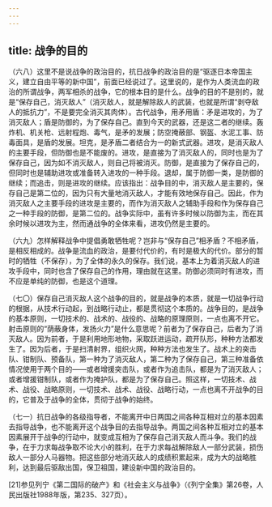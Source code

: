 ```yaml
---
---
---
```

title: 战争的目的
---




（六八）这里不是说战争的政治目的，抗日战争的政治目的是“驱逐日本帝国主义，建立自由平等的新中国”，前面已经说过了。这里说的，是作为人类流血的政治的所谓战争，两军相杀的战争，它的根本目的是什么。战争的目的不是别的，就是“保存自己，消灭敌人”（消灭敌人，就是解除敌人的武装，也就是所谓“剥夺敌人的抵抗力”，不是要完全消灭其肉体）。古代战争，用矛用盾：矛是进攻的，为了消灭敌人；盾是防御的，为了保存自己。直到今天的武器，还是这二者的继续。轰炸机、机关枪、远射程炮、毒气，是矛的发展；防空掩蔽部、钢盔、水泥工事、防毒面具，是盾的发展。坦克，是矛盾二者结合为一的新式武器。进攻，是消灭敌人的主要手段，但防御也是不能废的。进攻，是直接为了消灭敌人的，同时也是为了保存自己，因为如不消灭敌人，则自己将被消灭。防御，是直接为了保存自己的，但同时也是辅助进攻或准备转入进攻的一种手段。退却，属于防御一类，是防御的继续；而追击，则是进攻的继续。应该指出：战争目的中，消灭敌人是主要的，保存自己是第二位的，因为只有大量地消灭敌人，才能有效地保存自己。因此，作为消灭敌人之主要手段的进攻是主要的，而作为消灭敌人之辅助手段和作为保存自己之一种手段的防御，是第二位的。战争实际中，虽有许多时候以防御为主，而在其余时候以进攻为主，然而通战争的全体来看，进攻仍然是主要的。

（六九）怎样解释战争中提倡勇敢牺牲呢？岂非与“保存自己”相矛盾？不相矛盾，是相反相成的。战争是流血的政治，是要付代价的，有时是极大的代价。部分的暂时的牺牲（不保存），为了全体的永久的保存。我们说，基本上为着消灭敌人的进攻手段中，同时也含了保存自己的作用，理由就在这里。防御必须同时有进攻，而不应是单纯的防御，也是这个道理。

（七〇）保存自己消灭敌人这个战争的目的，就是战争的本质，就是一切战争行动的根据，从技术行动起，到战略行动止，都是贯彻这个本质的。战争目的，是战争的基本原则，一切技术的、战术的、战役的、战略的原理原则，一点也离不开它。射击原则的“荫蔽身体，发扬火力”是什么意思呢？前者为了保存自己，后者为了消灭敌人。因为前者，于是利用地形地物，采取跃进运动，疏开队形，种种方法都发生了。因为后者，于是扫清射界，组织火网，种种方法也发生了。战术上的突击队、钳制队、预备队，第一种为了消灭敌人，第二种为了保存自己，第三种准备依情况使用于两个目的——或者增援突击队，或者作为追击队，都是为了消灭敌人；或者增援钳制队，或者作为掩护队，都是为了保存自己。照这样，一切技术、战术、战役、战略原则，一切技术、战术、战役、战略行动，一点也离不开战争的目的，它普及于战争的全体，贯彻于战争的始终。

（七一）抗日战争的各级指导者，不能离开中日两国之间各种互相对立的基本因素去指导战争，也不能离开这个战争目的去指导战争。两国之间各种互相对立的基本因素展开于战争的行动中，就变成互相为了保存自己消灭敌人而斗争。我们的战争，在于力求每战争取不论大小的胜利，在于力求每战解除敌人一部分武装，损伤敌人一部分人马器物。把这些部分地消灭敌人的成绩积累起来，成为大的战略胜利，达到最后驱敌出国，保卫祖国，建设新中国的政治目的。



[21]参见列宁《第二国际的破产》和《社会主义与战争》（《列宁全集》第26卷，人民出版社1988年版，第235、327页）。